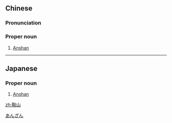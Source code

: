==Chinese==
{{zh-forms}}

===Pronunciation===
{{zh-pron
|m=Ānshān
|c=on1 saan1
|cat=pn
}}

===Proper noun===
{{zh-proper noun}}

# [[Anshan]]

{{zh-cat|Cities}}

----

==Japanese==
{{ja-kanjitab|あん|さん|k2=ざん|yomi=o|r=y}}

===Proper noun===
{{ja-pos|proper|あんざん}}

# [[Anshan]]

[[Category:ja:Cities|あんざん]]

[[zh:鞍山]]